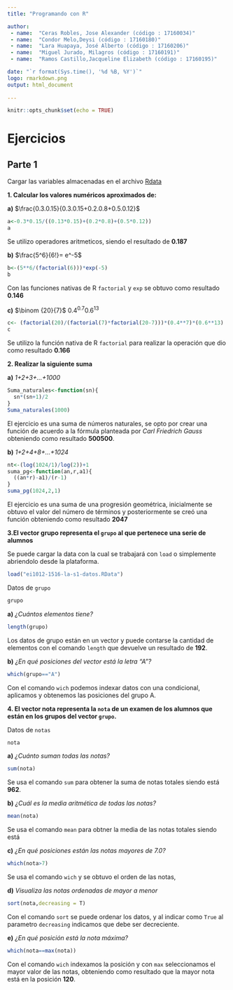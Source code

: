 ```yaml
---
title: "Programando con R"

author:
 - name:  "Ceras Robles, Jose Alexander (código : 17160034)"
 - name:  "Condor Melo,Deysi (código : 17160180)"
 - name:  "Lara Huapaya, José Alberto (código : 17160206)"
 - name:  "Miguel Jurado, Milagros (código : 17160191)"
 - name:  "Ramos Castillo,Jacqueline Elizabeth (código : 17160195)"

date: "`r format(Sys.time(), '%d %B, %Y')`"
logo: rmarkdown.png
output: html_document
  
---
```


```r
knitr::opts_chunk$set(echo = TRUE)
```

# Ejercicios

## Parte 1 

Cargar las variables almacenadas en el archivo [Rdata](ei1012-1516-la-s1-datos.RData)


**1. Calcular los valores numéricos aproximados de:**


**a)** $\frac{0.3.0.15}{0.3.0.15+0.2.0.8+0.5.0.12}$

```r

a<-0.3*0.15/((0.13*0.15)+(0.2*0.8)+(0.5*0.12))
a
```


Se utilizo operadores aritmeticos, siendo el resultado de **0.187**


**b)** $\frac{5^6}{6!}= e^-5$


```r

b<-(5**6/(factorial(6)))*exp(-5)
b
```
Con las funciones nativas de R `factorial` y `exp` se obtuvo como resultado  **0.146**

**c)** $\binom {20}{7}$ 0.4^0.7^0.6^13^

```r

c<- (factorial(20)/(factorial(7)*factorial(20-7)))*(0.4**7)*(0.6**13)
c
```
Se utilizo la función nativa de R `factorial` para realizar la operación que dio como resultado  **0.166**


**2. Realizar la siguiente suma**


**a)**  *1+2+3+...+1000* 

```r
Suma_naturales<-function(sn){
  sn*(sn+1)/2
}
Suma_naturales(1000)
```
El ejercicio es una suma de números naturales, se opto por crear una función de acuerdo a la fórmula
planteada por *Carl Friedrich Gauss* obteniendo como resultado **500500**.

**b)**  *1+2+4+8+...+1024*

```r
nt<-(log(1024/1)/log(2))+1
suma_pg<-function(an,r,a1){
  ((an*r)-a1)/(r-1)
}
suma_pg(1024,2,1)
```

El ejercicio es una suma de una progresión geométrica, inicialmente se obtuvo el valor del número de
términos y posteriormente se creó una función obteniendo como resultado **2047**


**3.El vector grupo representa el `grupo` al que pertenece una serie de alumnos**

Se puede cargar la data con la cual se trabajará con `load` o simplemente abriendolo desde la plataforma.

```r
load("ei1012-1516-la-s1-datos.RData")
```

Datos de `grupo`

```r
grupo
```

**a)** *¿Cuántos elementos tiene?*


```r
length(grupo)
```
Los datos de grupo están en un vector y puede contarse la cantidad de elementos
con el comando `length` que devuelve un resultado de **192**.



**b)** *¿En qué posiciones del vector está la letra “A”?*

```r
which(grupo=="A")
```
Con el comando `wich` podemos indexar datos con una condicional, aplicamos y obtenemos las posiciones del grupo A.

**4. El vector nota representa la `nota` de un examen de los alumnos que están en los grupos del vector `grupo`.**

Datos de `notas`

```r
nota

```

**a)** *¿Cuánto suman todas las notas?*

```r
sum(nota)

```
Se usa el comando `sum` para obtener la suma de notas totales siendo está **962**.

**b)** *¿Cuál es la media aritmética de todas las notas?*

```r
mean(nota)

```
Se usa el comando `mean` para obtner la media de las notas totales siendo está

**c)** *¿En qué posiciones están las notas mayores de 7.0?*

```r
which(nota>7)

```
Se usa el comando `wich` y se obtuvo el orden de las notas,

**d)** *Visualiza las notas ordenadas de mayor a menor*

```r
sort(nota,decreasing = T)

```

Con el comando `sort` se puede ordenar los datos, y al indicar como `True` al parametro
`decreasing` indicamos que debe ser decreciente.

**e)** *¿En qué posición está la nota máxima?*

```r
which(nota==max(nota))

```
Con el comando `wich` indexamos la posición y con `max` seleccionamos el mayor valor de las notas, obteniendo como resultado que la mayor nota está en la posición **120**.
